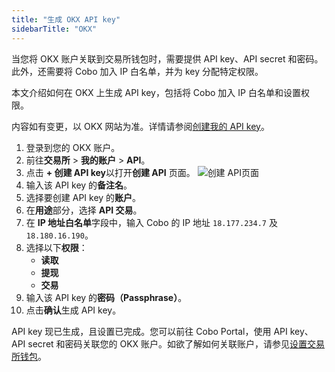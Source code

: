 ```yaml
---
title: "生成 OKX API key"
sidebarTitle: "OKX"
---
```


当您将 OKX 账户关联到交易所钱包时，需要提供 API key、API secret 和密码。此外，还需要将 Cobo 加入 IP 白名单，并为 key 分配特定权限。

本文介绍如何在 OKX 上生成 API key，包括将 Cobo 加入 IP 白名单和设置权限。

<Note>内容如有变更，以 OKX 网站为准。详情请参阅<a href="https://www.okx.com/docs-v5/zh/#overview-v5-api-key-creation">创建我的 API key</a>。</Note>

1. 登录到您的 OKX 账户。
2. 前往**交易所** > **我的账户** > **API**。
3. 点击 **+ 创建 API key**以打开**创建 API** 页面。
    <img src="/cn/images/exchange-wallet/okx.png" className="screenshot_modal" alt="创建 API页面" />
4. 输入该 API key 的**备注名**。
5. 选择要创建 API key 的**账户**。
6. 在**用途**部分，选择 **API 交易**。
7. 在 **IP 地址白名单**字段中，输入 Cobo 的 IP 地址 `18.177.234.7` 及 `18.180.16.190`。
8. 选择以下**权限**：
    - **读取**
    - **提现**
    - **交易**
9. 输入该 API key 的**密码（Passphrase）**。
10. 点击**确认**生成 API key。

API key 现已生成，且设置已完成。您可以前往 Cobo Portal，使用 API key、API secret 和密码关联您的 OKX 账户。如欲了解如何关联账户，请参见[设置交易所钱包](/cn/portal/exchange-wallets/set-up)。 

